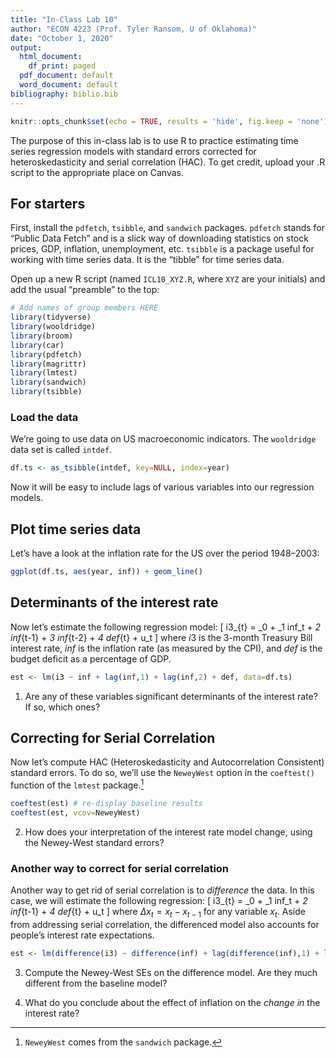 ```yaml
---
title: "In-Class Lab 10"
author: "ECON 4223 (Prof. Tyler Ransom, U of Oklahoma)"
date: "October 1, 2020"
output:
  html_document:
    df_print: paged
  pdf_document: default
  word_document: default
bibliography: biblio.bib
---
```


```r
knitr::opts_chunk$set(echo = TRUE, results = 'hide', fig.keep = 'none')
```

The purpose of this in-class lab is to use R to practice estimating time series regression models with standard errors corrected for heteroskedasticity and serial correlation (HAC). To get credit, upload your .R script to the appropriate place on Canvas.

## For starters
First, install the `pdfetch`, `tsibble`, and `sandwich` packages. `pdfetch` stands for "Public Data Fetch" and is a slick way of downloading statistics on stock prices, GDP, inflation, unemployment, etc. `tsibble` is a package useful for working with time series data. It is the "tibble" for time series data.

Open up a new R script (named `ICL10_XYZ.R`, where `XYZ` are your initials) and add the usual "preamble" to the top:
```r
# Add names of group members HERE
library(tidyverse)
library(wooldridge)
library(broom)
library(car)
library(pdfetch)
library(magrittr)
library(lmtest)
library(sandwich)
library(tsibble)
```

### Load the data
We're going to use data on US macroeconomic indicators. The `wooldridge` data set is called `intdef`.

```r
df.ts <- as_tsibble(intdef, key=NULL, index=year)
```

Now it will be easy to include lags of various variables into our regression models.

## Plot time series data
Let's have a look at the inflation rate for the US over the period 1948--2003:
```r
ggplot(df.ts, aes(year, inf)) + geom_line()
```

## Determinants of the interest rate
Now let's estimate the following regression model:
\[
i3_{t} = \beta_0 + \beta_1 inf_t + \beta_2 inf_{t-1} + \beta_3 inf_{t-2} + \beta_4 def_{t} + u_t
\]
where $i3$ is the 3-month Treasury Bill interest rate, $inf$ is the inflation rate (as measured by the CPI), and $def$ is the budget deficit as a percentage of GDP.

```r
est <- lm(i3 ~ inf + lag(inf,1) + lag(inf,2) + def, data=df.ts)
```

1. Are any of these variables significant determinants of the interest rate? If so, which ones?

## Correcting for Serial Correlation
Now let's compute HAC (Heteroskedasticity and Autocorrelation Consistent) standard errors. To do so, we'll use the `NeweyWest` option in the `coeftest()` function of the `lmtest` package.[^2]

```r
coeftest(est) # re-display baseline results
coeftest(est, vcov=NeweyWest)
```

2. How does your interpretation of the interest rate model change, using the Newey-West standard errors?

### Another way to correct for serial correlation
Another way to get rid of serial correlation is to *difference* the data. In this case, we will estimate the following regression:
\[
\Delta i3_{t} = \beta_0 + \beta_1 \Delta inf_t + \beta_2 \Delta inf_{t-1} + \beta_4 \Delta def_{t} + u_t
\]
where $\Delta x_{t} = x_{t}-x_{t-1}$ for any variable $x_{t}$. Aside from addressing serial correlation, the differenced model also accounts for people's interest rate expectations.

```r
est <- lm(difference(i3) ~ difference(inf) + lag(difference(inf),1) + lag(difference(inf),2) + difference(def), data=df.ts)
```

3. Compute the Newey-West SEs on the difference model. Are they much different from the baseline model?

4. What do you conclude about the effect of inflation on the *change in* the interest rate?

[^1]: You may need to install the `sandwich` package.
[^2]: `NeweyWest` comes from the `sandwich` package.